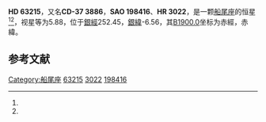 {{Starbox begin
| name = HD 63215
}}
{{Starbox observe
| epoch = [[J2000.0|J2000.0]]
| constell = [[船尾座|船尾座]]<ref name=SIMBAD>{{cite web
 | url=http://simbad.u-strasbg.fr/simbad/sim-id?Ident=HR+3022
 | title=Pulsating variable Star
 | publisher=Centre de Données astronomiques de Strasbourg
 | work=SIMBAD
 | accessdate=2012-07-13
 | archive-date=2021-04-20
 | archive-url=https://web.archive.org/web/20210420012620/http://simbad.u-strasbg.fr/simbad/sim-id?Ident=HR+3022
 }}</ref><ref name=DATA>{{cite web
 | url=http://vizier.u-strasbg.fr/viz-bin/VizieR-5?-out.add=.&-source=5050&-corr=PK=HR&-out.max=9999&HR=3022
 | title=VizieR Detailed Page
 | accessdate=2012-07-13
 | archive-date=2021-04-20
 | archive-url=https://web.archive.org/web/20210420012626/http://vizier.u-strasbg.fr/viz-bin/VizieR-5?-out.add=.&-source=5050&-corr=PK%3DHR&-out.max=9999&HR=3022
 }}</ref>
| 星官 = 
| ra = {{RA|7|46|10.4}}<ref name=SIMBAD /><ref name=DATA />
| dec = {{DEC|-37|56|2}}<ref name=SIMBAD /><ref name=DATA />
| appmag_v = 5.88<ref name=SIMBAD /><ref name=DATA />
}}
{{Starbox character
| class = B7V<ref name=SIMBAD /><ref name=DATA />
| b-v = -0.11<ref name=SIMBAD /><ref name=DATA />
| u-b = -0.47<ref name=SIMBAD /><ref name=DATA />
| r-i = <ref name=SIMBAD /><ref name=DATA />
| variable = 
}}
{{Starbox astrometry
| radial_v = -0.47
| prop_mo_ra = 28
| parallax = 
| p_error = 
}}
{{Starbox catalog
| names =CD-37 3886，[[SAO星表|SAO]] 198416，[[HD星表|HD]] 63215，[[HR星表|HR]] 3022}}
{{Starbox reference |Simbad=HR+3022}}
{{Starbox end}}

'''HD 63215'''，又名'''CD-37 3886'''，'''SAO 198416'''、'''HR 3022'''，是一颗[[船尾座|船尾座]]的恒星<ref name=SIMBAD /><ref name=DATA />，视星等为5.88，位于[[銀道座標系|銀經]]252.45，[[銀道座標系|銀緯]]-6.56，其[[B1900.0|B1900.0]]坐标为赤經{{RA|7|42|36.4}}，赤緯{{DEC|-37|-6.56|21}}。

== 参考文献 ==
{{reflist}}

{{star-stub}}
{{星官|弧矢|9|32}}

[[Category:船尾座|Category:船尾座]]
[[Category:HD和HDE天體|63215]]
[[Category:HR天體|3022]]
[[Category:SAO天體|198416]]